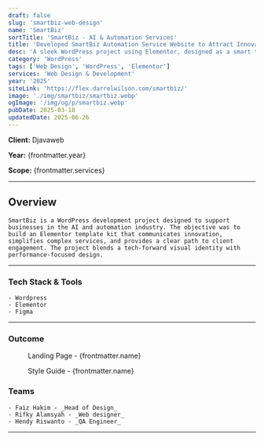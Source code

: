 ```yaml
---
draft: false
slug: 'smartbiz-web-design'
name: 'SmartBiz'
sortTitle: 'SmartBiz - AI & Automation Services'
title: 'Developed SmartBiz Automation Service Website to Attract Innovative Tech Clients'
desc: 'A sleek WordPress project using Elementor, designed as a smart template kit for AI and automation service providers with a tech-focused layout.'
category: 'WordPress'
tags: ['Web Design', 'WordPress', 'Elementor']
services: 'Web Design & Development'
year: '2025'
siteLink: 'https://flex.darrelwilson.com/smartbiz/'
image: './img/smartbiz/smartbiz.webp'
ogImage: '/img/og/p/smartbiz.webp'
pubDate: 2025-03-18
updatedDate: 2025-06-26
---
```



**Client:** Djavaweb

**Year:** {frontmatter.year}

**Scope:** {frontmatter.services}

---

## Overview

    SmartBiz is a WordPress development project designed to support businesses in the AI and automation industry. The objective was to build an Elementor template kit that communicates innovation, simplifies complex services, and provides a clear path to client engagement. The project blends a tech-forward visual identity with performance-focused design.

---

### Tech Stack & Tools

    - Wordpress
    - Elementor
    - Figma

---

### Outcome

<figure>
  <Picture
    src={landingPage}
    alt='high fidelity design'
    formats={['avif', 'webp']}
  />
  <figcaption class='text-center'>Landing Page - {frontmatter.name}</figcaption>
</figure>

<figure>
  <Picture
    src={styleGuide}
    alt='high fidelity design'
    formats={['avif', 'webp']}
  />
  <figcaption class='text-center'>Style Guide - {frontmatter.name}</figcaption>
</figure>



### Teams

    - Faiz Hakim - _Head of Design_
    - Rifky Alamsyah - _Web designer_
    - Hendy Riswanto - _QA Engineer_
---
